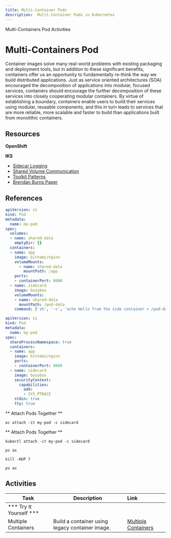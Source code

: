```yaml
---
title: Multi-Container Pods
description:  Multi-Container Pods in Kubernetes
---
```


<AnchorLinks>
  <AnchorLink>Multi-Containers Pod</AnchorLink>
  <AnchorLink>Activities</AnchorLink>
</AnchorLinks>

# Multi-Containers Pod

Container images solve many real-world problems with existing packaging and deployment tools, but in addition to these significant benefits, containers offer us an opportunity to fundamentally re-think the way we build distributed applications. Just as service oriented architectures (SOA) encouraged the decomposition of applications into modular, focused services, containers should encourage the further decomposition of these services into closely cooperating modular containers.  By virtue of establishing a boundary, containers enable users to build their services using modular, reusable components, and this in turn leads to services that are more reliable, more scalable and faster to build than applications built from monolithic containers.

## Resources

**OpenShift**

**IKS**
- [Sidecar Logging](https://kubernetes.io/docs/concepts/cluster-administration/logging/#using-a-sidecar-container-with-the-logging-agent)
- [Shared Volume Communication](https://kubernetes.io/docs/tasks/access-application-cluster/communicate-containers-same-pod-shared-volume/)
- [Toolkit Patterns](https://kubernetes.io/blog/2015/06/the-distributed-system-toolkit-patterns/)
- [Brendan Burns Paper](https://static.googleusercontent.com/media/research.google.com/en//pubs/archive/45406.pdf)

## References

```yaml
apiVersion: v1
kind: Pod
metadata:
  name: my-pod
spec:
  volumes:
  - name: shared-data
    emptyDir: {}
  containers:
  - name: app
    image: bitnami/nginx
    volumeMounts:
      - name: shared-data
        mountPath: /app
    ports:
    - containerPort: 8080
  - name: sidecard
    image: busybox
    volumeMounts:
    - name: shared-data
      mountPath: /pod-data
    command: ['sh', '-c', 'echo Hello from the side container > /pod-data/index.html && sleep 3600']
```

```yaml
apiVersion: v1
kind: Pod
metadata:
  name: my-pod
spec:
  shareProcessNamespace: true
  containers:
  - name: app
    image: bitnami/nginx
    ports:
    - containerPort: 8080
  - name: sidecard
    image: busybox
    securityContext:
      capabilities:
        add:
        - SYS_PTRACE
    stdin: true
    tty: true
```
<Tabs>
<Tab label="OpenShift">

** Attach Pods Together **  
```
oc attach -it my-pod -c sidecard
```
</Tab>

<Tab label="IKS">

** Attach Pods Together **
```
kubectl attach -it my-pod -c sidecard
```
```
ps ax
```
```
kill -HUP 7
```
```
ps ax
```

</Tab>

</Tabs>

## Activities

| Task                            | Description         | Link        |
| --------------------------------| ------------------  |:----------- |
| *** Try It Yourself ***                         |         |         |   
| Multiple Containers | Build a container using legacy container image.| [Multiple Containers](../activities/labs/lab3) |
